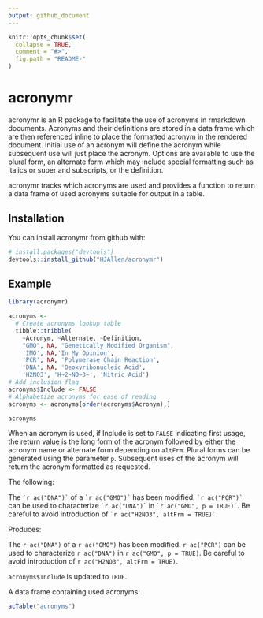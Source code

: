 ```yaml
---
output: github_document
---
```


<!-- README.md is generated from README.Rmd. Please edit that file -->

```r
knitr::opts_chunk$set(
  collapse = TRUE,
  comment = "#>",
  fig.path = "README-"
)
```

# acronymr

acronymr is an R package to facilitate the use of acronyms in rmarkdown documents. Acronyms and their definitions are stored in a data frame which are then referenced inline to place the formatted acronym in the rendered document. Initial use of an acronym will define the acronym while subsequent use will just place the acronym. Options are available to use the plural form, an alternate form which may include special formatting such as italics or super and subscripts, or the definition.

acronymr tracks which acronyms are used and provides a function to return a data frame of used acronyms suitable for output in a table.

## Installation

You can install acronymr from github with:

```r
# install.packages("devtools")
devtools::install_github("HJAllen/acronymr")
```

## Example


```r
library(acronymr)

acronyms <-
  # Create acronyms lookup table
  tibble::tribble(
    ~Acronym, ~Alternate, ~Definition,
    "GMO", NA, "Genetically Modified Organism",
    'IMO', NA,'In My Opinion',
    'PCR', NA, 'Polymerase Chain Reaction',
    'DNA', NA, 'Deoxyribonucleic Acid',
    'H2NO3', 'H~2~NO~3~', 'Nitric Acid')
# Add inclusion flag
acronyms$Include <- FALSE
# Alphabetize acronyms for ease of reading
acronyms <- acronyms[order(acronyms$Acronym),]

acronyms
```

When an acronym is used, if Include is set to `FALSE` indicating first usage, the return value is the long form of the acronym followed by either the acronym name or alternate form depending on `altFrm`. Plural forms can be generated using the parameter `p`. Subsequent uses of the acronym will return the acronym formatted as requested.

The following:

The `` `r
ac("DNA")` `` of a `` `r
ac("GMO")` `` has been modified. `` `r
ac("PCR")` `` can be used to characterize `` `r
ac("DNA")` `` in `` `r
ac("GMO", p = TRUE)` ``. Be careful to avoid introduction of `` `r
ac("H2NO3", altFrm = TRUE)` ``.

Produces:

The `r ac("DNA")` of a `r ac("GMO")` has been modified. `r ac("PCR")` can be used to characterize `r ac("DNA")` in `r ac("GMO", p = TRUE)`. Be careful to avoid introduction of `r ac("H2NO3", altFrm = TRUE)`.

`acronyms$Include` is updated to `TRUE`.

A data frame containing used acronyms:
```r
acTable("acronyms")
```
